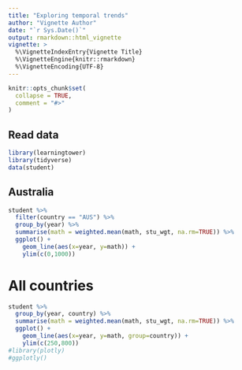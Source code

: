 ```yaml
---
title: "Exploring temporal trends"
author: "Vignette Author"
date: "`r Sys.Date()`"
output: rmarkdown::html_vignette
vignette: >
  %\VignetteIndexEntry{Vignette Title}
  %\VignetteEngine{knitr::rmarkdown}
  %\VignetteEncoding{UTF-8}
---
```


```r
knitr::opts_chunk$set(
  collapse = TRUE,
  comment = "#>"
)
```


## Read data

```r
library(learningtower)
library(tidyverse)
data(student)
```

## Australia

```r
student %>% 
  filter(country == "AUS") %>%
  group_by(year) %>%
  summarise(math = weighted.mean(math, stu_wgt, na.rm=TRUE)) %>%
  ggplot() + 
    geom_line(aes(x=year, y=math)) +
    ylim(c(0,1000))
```

# All countries

```r
student %>% 
  group_by(year, country) %>%
  summarise(math = weighted.mean(math, stu_wgt, na.rm=TRUE)) %>%
  ggplot() + 
    geom_line(aes(x=year, y=math, group=country)) +
    ylim(c(250,800))
#library(plotly)
#ggplotly()
```
